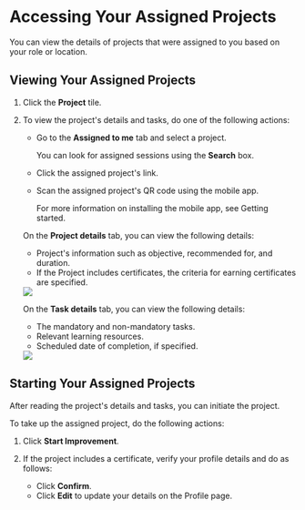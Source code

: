 
# Accessing Your Assigned Projects

You can view the details of projects that were assigned to you based on your role or location.

## Viewing Your Assigned Projects

1. Click the **Project** tile.

2. To view the project's details and tasks, do one of the following actions:

    * Go to the **Assigned to me** tab and select a project.

        <Admonition type="tip">
        <p>You can look for assigned sessions using the <b>Search</b> box.</p>
        </Admonition>

    * Click the assigned project's link.
    * Scan the assigned project's QR code using the mobile app.

        <Admonition type="info">
        <p>For more information on installing the mobile app, see Getting started.</p>
        </Admonition>

   <Tabs>
   <TabItem value="project" label="Project Details" default>
    <p>On the <b>Project details</b> tab, you can view the following details:</p>
    <ul>
    <li>Project's information such as objective, recommended for, and duration.</li>
    <li>If the Project includes certificates, the criteria for earning certificates are specified.</li>
    </ul>
    <img src={ProjectDetails} />
   </TabItem>
   <TabItem value="task" label="Task Details">
   <p>On the <b>Task details</b> tab, you can view the following details:</p>
    <ul>
    <li>The mandatory and non-mandatory tasks.</li>
    <li>Relevant learning resources.</li>
    <li>Scheduled date of completion, if specified.</li>
    </ul>
    <img src={TaskDetails} />
   </TabItem>
   </Tabs>

## Starting Your Assigned Projects

After reading the project's details and tasks, you can initiate the project.

To take up the assigned project, do the following actions:

1. Click **Start Improvement**.

2. If the project includes a certificate, verify your profile details and do as follows:
   * Click **Confirm**.
   * Click **Edit** to update your details on the Profile page.

    





